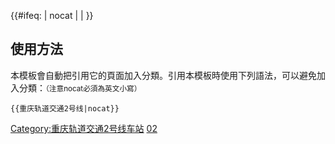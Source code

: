 {{鐵道路線|lua=1
| 模板名稱 = 重庆轨道交通2号线
| 名稱 =[[重庆轨道交通]][[重庆轨道交通2号线|2号线]]
| 代表色 = {{重庆轨道交通标识色|2}}
| 标志=
| 铁道系统 = 重庆轨道交通
| 背景顏色 = #FFFFFF
| 車站列表 = 较场口 ~ 临江门 ~ 黄花园 ~ 大溪沟 ~ 曾家岩 ~ 牛角沱 ~ 李子坝 ~ 佛图关 ~ 大坪 ~ 袁家岗 ~ 谢家湾 ~ 杨家坪 ~ 动物园 ~ 大堰村 ~ 马王场 ~ 平安 ~ 大渡口 ~ 新山村 ~ 天堂堡 ~ 建桥 ~ 金家湾 ~ 刘家坝 ~ 白居寺 ~ 大江 ~ 鱼洞
| 注释 = 
}}<includeonly>{{#ifeq: {{{1}}} | nocat | <!--空--> |[[Category:重庆轨道交通2号线车站]] }}</includeonly><noinclude>

== 使用方法 ==
本模板會自動把引用它的頁面加入分類。引用本模板時使用下列語法，可以避免加入分類：<small>（注意nocat必須為英文小寫）</small>
 <nowiki>{{重庆轨道交通2号线|nocat}}</nowiki>
[[Category:重庆轨道交通模板|02]]
</noinclude>